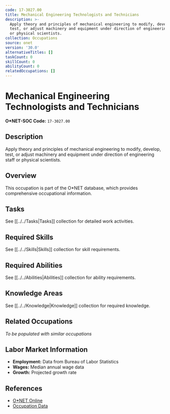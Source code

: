 ```yaml
---
code: 17-3027.00
title: Mechanical Engineering Technologists and Technicians
description: >-
  Apply theory and principles of mechanical engineering to modify, develop,
  test, or adjust machinery and equipment under direction of engineering staff
  or physical scientists.
collection: Occupations
source: onet
version: '30.0'
alternativeTitles: []
taskCount: 0
skillCount: 0
abilityCount: 0
relatedOccupations: []
---
```

# Mechanical Engineering Technologists and Technicians

**O*NET-SOC Code:** `17-3027.00`

## Description

Apply theory and principles of mechanical engineering to modify, develop, test, or adjust machinery and equipment under direction of engineering staff or physical scientists.

## Overview

This occupation is part of the O*NET database, which provides comprehensive occupational information.

## Tasks

See [[../../Tasks|Tasks]] collection for detailed work activities.

## Required Skills

See [[../../Skills|Skills]] collection for skill requirements.

## Required Abilities

See [[../../Abilities|Abilities]] collection for ability requirements.

## Knowledge Areas

See [[../../Knowledge|Knowledge]] collection for required knowledge.

## Related Occupations

*To be populated with similar occupations*

## Labor Market Information

- **Employment:** Data from Bureau of Labor Statistics
- **Wages:** Median annual wage data
- **Growth:** Projected growth rate

## References

- [O*NET Online](https://www.onetonline.org/link/summary/17-3027.00)
- [Occupation Data](https://www.onetcenter.org/)
